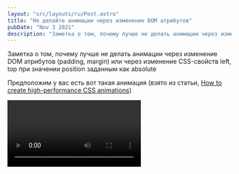 ```yaml
---
layout: "src/layouts/ru/Post.astro"
title: "Не делайте анимации через изменение DOM атрибутов"
pubDate: "Nov 3 2021"
description: "Заметка о том, почему лучше не делать анимации через изменение DOM атрибутов (padding, margin) или через изменение CSS-свойств left, top при значении position заданным как absolute"
---
```



Заметка о том, почему лучше не делать анимации через изменение DOM атрибутов (padding, margin) или через изменение CSS-свойств left, top при значении position заданным как absolute

Предположим у вас есть вот такая анимация (взято из статьи, [How to create high-performance CSS animations](https://web.dev/animations-guide/))

<Video src="/assets/posts/2021/better-animations/animation.mp4" controls />

Есть два способа как можно реализовать анимацию. Первый способ через изменение свойств `top` и `left`

```css
.box {
  position: absolute;
  top: 10px;
  left: 10px;
  animation: move 3s ease infinite;
}

@keyframes move {
  50% {
    top: calc(90vh - 160px);
    left: calc(90vw - 200px);
  }
}
```

Второй через изменение свойства `transform: translate`

```css
.box {
  position: absolute;
  top: 10px;
  left: 10px;
  animation: move 3s ease infinite;
}

@keyframes move {
  50% {
    transform: translate(calc(90vw - 200px), calc(90vh - 160px));
  }
}
```

Многие опытные разработчики скажут вам, что делайте анимацию через изменение свойства `transform: translate`. Но почему способ через `transform` работает лучше? Давайте разберемся!

Ответ на этот вопрос вращается вокруг сокращения paint операций, благодарю выносу в отдельный слой, и вокруг сокращения задач связанных с рендерингом.

#### Вынос в отдельный слой

Существует [список триггеров](https://www.chromium.org/developers/design-documents/gpu-accelerated-compositing-in-chrome/), благодаря которым элементы выносятся в отдельные слои

Если использовать анимацию через изменение `left/top`, то вам необходимо перерисовывать всю область на экране. На основном слое будет находится и фон и квадрат, и придется соверщать больше работы связанной с редерингом (тайлинг, растеризация и тп)

<Img src="/assets/posts/2021/better-animations/layers-top-left.jpg" />

В случае анимации через `transform: translate` - происходит вынос квадрата в отдельный слой, как следствие нужно меньше работы совершить на отрисовку

<Img src="/assets/posts/2021/better-animations/layers-transform.jpg" />

#### Про сокращение paint операций

В случае с `top/left` запускает создание задач связанных с `rendering pipeline`, причем для каждого кадра, то есть это задачи recalculate style, layout, update layer tree, paint, composite layers

<Img src="/assets/posts/2021/better-animations/devtools-top-left.jpg" />

Когда-то разработчики из компании Google сделали [csstriggers.com](https://csstriggers.com/), чтобы понять что создает новые задачи в main thread

<Img
  src="/assets/posts/2021/better-animations/css-triggers.jpg"
  style="max-width: 600px"
/>

Если посмотреть на задачи создаваемые с помощью `transform: translate`, то main thread практически пустой, по крайней мере вышеупомянутых задач нет. Нет задач — нет новых paint операций

<Img src="/assets/posts/2021/better-animations/devtools-transform.jpg" />

#### С точки зрения процессов и потоков

Уменьшение задач в main thread это конечно хорошо, но есть еще одна замечательная иллюстрация, взглянув на которую у вас пропадут вопросы, которые вы возможно начали мне писать. Давайте посмотрим на все с точки зрения процессов и потоков!

Если на странице изменится DOM, то мы породим цепочку задач, между 3 процессами участвующими в отрисовке:

<Img
  src="/assets/posts/2021/better-animations/pipeline-transform.jpg"
  style="max-width: 600px"
/>

В случае с анимацией через `transform: translate` цепочка сократится задач и участвующих в ней потоков сократится:

<Img
  src="/assets/posts/2021/better-animations/pipeline-transform.jpg"
  style="max-width: 600px"
/>

**Сопроводительный материал**  
— [How to create high-performance CSS animations](https://web.dev/animations-guide/)  
— [GPU Accelerated Compositing in Chrome](https://www.chromium.org/developers/design-documents/gpu-accelerated-compositing-in-chrome/)  
— [Overview of the RenderingNG architecture](https://developer.chrome.com/articles/renderingng-architecture/)
